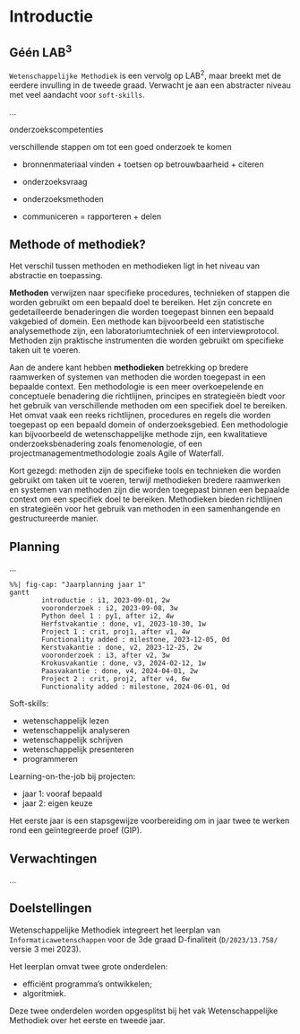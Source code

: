 # Introductie {.unnumbered}

## Géén LAB$^3$

`Wetenschappelijke Methodiek` is een vervolg op LAB$^2$, maar breekt met de eerdere invulling in de tweede graad. Verwacht je aan een abstracter niveau met veel aandacht voor `soft-skills`. 

...

onderzoekscompetenties

verschillende stappen om tot een goed onderzoek te komen

- bronnenmateriaal vinden + toetsen op betrouwbaarheid + citeren

- onderzoeksvraag

- onderzoeksmethoden

- communiceren = rapporteren + delen


## Methode of methodiek?

Het verschil tussen methoden en methodieken ligt in het niveau van abstractie en toepassing.

**Methoden** verwijzen naar specifieke procedures, technieken of stappen die worden gebruikt om een bepaald doel te bereiken. Het zijn concrete en gedetailleerde benaderingen die worden toegepast binnen een bepaald vakgebied of domein. Een methode kan bijvoorbeeld een statistische analysemethode zijn, een laboratoriumtechniek of een interviewprotocol. Methoden zijn praktische instrumenten die worden gebruikt om specifieke taken uit te voeren.

Aan de andere kant hebben **methodieken** betrekking op bredere raamwerken of systemen van methoden die worden toegepast in een bepaalde context. Een methodologie is een meer overkoepelende en conceptuele benadering die richtlijnen, principes en strategieën biedt voor het gebruik van verschillende methoden om een specifiek doel te bereiken. Het omvat vaak een reeks richtlijnen, procedures en regels die worden toegepast op een bepaald domein of onderzoeksgebied. Een methodologie kan bijvoorbeeld de wetenschappelijke methode zijn, een kwalitatieve onderzoeksbenadering zoals fenomenologie, of een projectmanagementmethodologie zoals Agile of Waterfall.

Kort gezegd: methoden zijn de specifieke tools en technieken die worden gebruikt om taken uit te voeren, terwijl methodieken bredere raamwerken en systemen van methoden zijn die worden toegepast binnen een bepaalde context om een specifiek doel te bereiken. Methodieken bieden richtlijnen en strategieën voor het gebruik van methoden in een samenhangende en gestructureerde manier.


## Planning

...


```mermaid
%%| fig-cap: "Jaarplanning jaar 1"
gantt
        introductie : i1, 2023-09-01, 2w
        vooronderzoek : i2, 2023-09-08, 3w
        Python deel 1 : py1, after i2, 4w
        Herfstvakantie : done, v1, 2023-10-30, 1w
        Project 1 : crit, proj1, after v1, 4w
        Functionality added : milestone, 2023-12-05, 0d
        Kerstvakantie : done, v2, 2023-12-25, 2w
        vooronderzoek : i3, after v2, 3w
        Krokusvakantie : done, v3, 2024-02-12, 1w
        Paasvakantie : done, v4, 2024-04-01, 2w
        Project 2 : crit, proj2, after v4, 6w
        Functionality added : milestone, 2024-06-01, 0d
```

Soft-skills:

 - wetenschappelijk lezen
 - wetenschappelijk analyseren
 - wetenschappelijk schrijven
 - wetenschappelijk presenteren
 - programmeren

Learning-on-the-job bij projecten:

 - jaar 1: vooraf bepaald
 - jaar 2: eigen keuze

Het eerste jaar is een stapsgewijze voorbereiding om in jaar twee te werken rond een geïntegreerde proef (GIP).


## Verwachtingen

...


## Doelstellingen

::: {.callout-note title="Informaticawetenschappen"}
Wetenschappelijke Methodiek integreert het leerplan van `Informaticawetenschappen` voor de 3de graad D-finaliteit (`D/2023/13.758/` versie 3 mei 2023).
:::

Het leerplan omvat twee grote onderdelen:

  * efficiënt programma’s ontwikkelen;
  * algoritmiek.

Deze twee onderdelen worden opgesplitst bij het vak Wetenschappelijke Methodiek over het eerste en tweede jaar.
